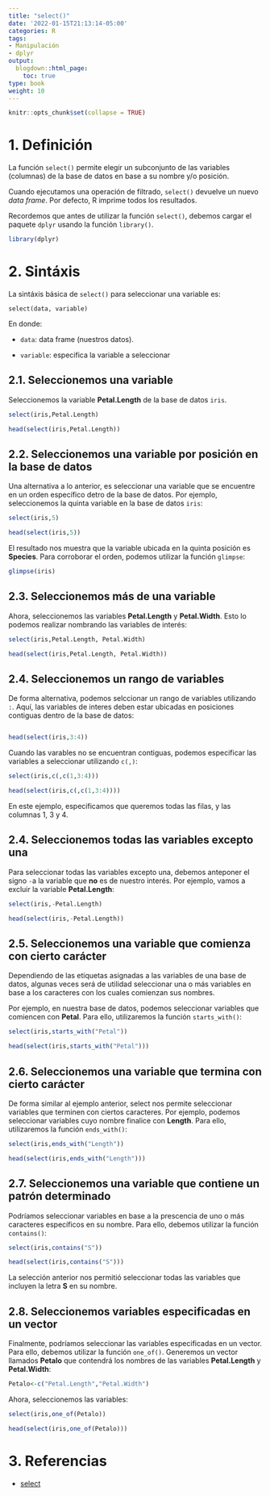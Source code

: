 ```yaml
---
title: "select()"
date: '2022-01-15T21:13:14-05:00'
categories: R
tags:
- Manipulación
- dplyr
output:
  blogdown::html_page:
    toc: true
type: book
weight: 10
---
```

```r
knitr::opts_chunk$set(collapse = TRUE)
```

# 1. Definición
La función `select()` permite elegir un subconjunto de las variables (columnas) de la base de datos en base a su nombre y/o posición.


Cuando ejecutamos una operación de filtrado, `select()` devuelve un nuevo *data frame*. Por defecto, R imprime todos los resultados.

Recordemos que antes de utilizar la función `select()`, debemos cargar el paquete `dplyr` usando la función `library()`.


```r
library(dplyr)
```


# 2. Sintáxis 

La sintáxis básica de `select()` para seleccionar una variable es:

`select(data, variable)`

En donde:

* `data`: data frame (nuestros datos).

* `variable`: especifica la variable a seleccionar


## 2.1. Seleccionemos una variable
Seleccionemos la variable **Petal.Length** de la base de datos `iris`.

```r
select(iris,Petal.Length)
```


```r
head(select(iris,Petal.Length))
```

## 2.2. Seleccionemos una variable por posición en la base de datos
Una alternativa a lo anterior, es seleccionar una variable que se encuentre en un orden específico detro de la base de datos. Por ejemplo, seleccionemos la quinta variable en la base de datos `iris`:

```r
select(iris,5)
```

```r
head(select(iris,5))
```

El resultado nos muestra que la variable ubicada en la quinta posición es **Species**. Para corroborar el orden, podemos utilizar la función `glimpse`:

```r
glimpse(iris)
```

## 2.3. Seleccionemos más de una variable
Ahora, seleccionemos las variables **Petal.Length** y **Petal.Width**. Esto lo podemos realizar nombrando las variables de interés:

```r
select(iris,Petal.Length, Petal.Width)
```

```r
head(select(iris,Petal.Length, Petal.Width))
```


## 2.4. Seleccionemos un rango de variables
De forma alternativa, podemos selccionar un rango de variables utilizando `:`. Aquí, las variables de interes deben estar ubicadas en posiciones contiguas dentro de la base de datos:

```r

```


```r
head(select(iris,3:4))
```

Cuando las varables no se encuentran contiguas, podemos especificar las variables a seleccionar utilizando `c(,)`:

```r
select(iris,c(,c(1,3:4)))
```

```r
head(select(iris,c(,c(1,3:4))))
```

En este ejemplo, especificamos que queremos todas las filas, y las columnas 1, 3 y 4.

## 2.4. Seleccionemos todas las variables excepto una
Para seleccionar todas las variables excepto una, debemos anteponer el signo `-`a la variable que **no** es de nuestro interés. Por ejemplo, vamos a excluir la variable **Petal.Length**:


```r
select(iris,-Petal.Length)
```


```r
head(select(iris,-Petal.Length))
```


## 2.5. Seleccionemos una variable que comienza con cierto carácter
Dependiendo de las etiquetas asignadas a las variables de una base de datos, algunas veces será de utilidad seleccionar una o más variables en base a los caracteres con los cuales comienzan sus nombres.

Por ejemplo, en nuestra base de datos, podemos seleccionar variables que comiencen con **Petal**. Para ello, utilizaremos la función `starts_with()`:

```r
select(iris,starts_with("Petal"))
```


```r
head(select(iris,starts_with("Petal")))
```

## 2.6. Seleccionemos una variable que termina con cierto carácter

De forma similar al ejemplo anterior, select nos permite seleccionar variables que terminen con ciertos caracteres. Por ejemplo, podemos seleccionar variables cuyo nombre finalice con **Length**. Para ello, utilizaremos la función `ends_with()`:


```r
select(iris,ends_with("Length"))
```


```r
head(select(iris,ends_with("Length")))
```

## 2.7. Seleccionemos una variable que contiene un patrón determinado

Podríamos seleccionar variables en base a la prescencia de uno o más caracteres específicos en su nombre. Para ello, debemos utilizar la función `contains()`:

```r
select(iris,contains("S"))
```


```r
head(select(iris,contains("S")))
```

La selección anterior nos permitió seleccionar todas las variables que incluyen la letra **S** en su nombre. 

## 2.8. Seleccionemos variables especificadas en un vector

Finalmente, podríamos seleccionar las variables especificadas en un vector. Para ello, debemos utilizar la función `one_of()`. Generemos un vector llamados **Petalo** que contendrá los nombres de las variables **Petal.Length** y **Petal.Width**:

```r
Petalo<-c("Petal.Length","Petal.Width")
```

Ahora, seleccionemos las variables:

```r
select(iris,one_of(Petalo))
```


```r
head(select(iris,one_of(Petalo)))
```


# 3. Referencias

* [select](https://dplyr.tidyverse.org/reference/select.html)
